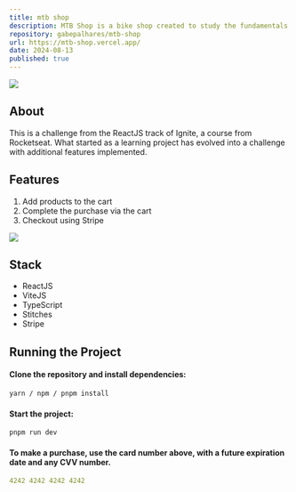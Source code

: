 ```yaml
---
title: mtb shop
description: MTB Shop is a bike shop created to study the fundamentals of Next.js, such as SSR and SSG, integrated with Stripe for payment simulation, and styled with CSS-in-JS using Stitches.
repository: gabepalhares/mtb-shop
url: https://mtb-shop.vercel.app/
date: 2024-08-13
published: true
---
```


[![](/mtb-shop.png)]()

## About

This is a challenge from the ReactJS track of Ignite, a course from Rocketseat. What started as a learning project has evolved into a challenge with additional features implemented.

## Features

1. Add products to the cart
2. Complete the purchase via the cart
3. Checkout using Stripe

[![](/mtb-shop2.png)]()

## Stack

- ReactJS
- ViteJS
- TypeScript
- Stitches
- Stripe

## Running the Project

#### Clone the repository and install dependencies:

```bash
yarn / npm / pnpm install
```

#### Start the project:

```bash
pnpm run dev
```

#### To make a purchase, use the card number above, with a future expiration date and any CVV number.

```yaml
4242 4242 4242 4242
```

